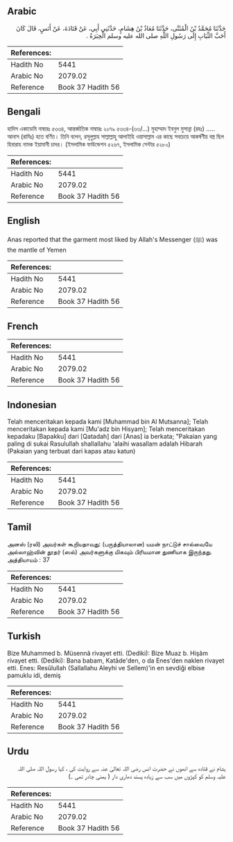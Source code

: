 ## Arabic


<div dir="rtl" lang="ar" style={{fontSize:'larger',backgroundColor:'#f8f9fa',padding:20}}>
حَدَّثَنَا مُحَمَّدُ بْنُ الْمُثَنَّى، حَدَّثَنَا مُعَاذُ بْنُ هِشَامٍ، حَدَّثَنِي أَبِي، عَنْ قَتَادَةَ، عَنْ أَنَسٍ، قَالَ كَانَ أَحَبَّ الثِّيَابِ إِلَى رَسُولِ اللَّهِ صلى الله عليه وسلم الْحِبَرَةُ ‏.‏
</div>
<div style={{backgroundColor:'#f8f9fa',padding:20, marginBottom: 10}}><table> <thead> <tr> <th>References:</th> <th></th> </tr> </thead> <tbody><tr><td>Hadith No</td><td>5441</td></tr><tr><td>Arabic No</td><td>2079.02</td></tr><tr><td>Reference</td><td>Book 37 Hadith 56</td></tr></tbody></table></div>

## Bengali


<div dir="ltr" lang="bn" style={{fontSize:'larger',backgroundColor:'#f8f9fa',padding:20}}>
হাদিস একাডেমি নাম্বারঃ ৫৩৩৪, আন্তর্জাতিক নাম্বারঃ ২০৭৯ ৫৩৩৪-(৩৩/...) মুহাম্মাদ ইবনুল মুসান্না (রহঃ) ..... আনাস (রাযিঃ) হতে বর্ণিত। তিনি বলেন, রসূলুল্লাহ সাল্লাল্লাহু আলাইহি ওয়াসাল্লাম এর কাছে সবচেয়ে আকর্ষণীয় বস্ত্র ছিল হিবারাহ নামক ইয়ামানী চাদর। (ইসলামিক ফাউন্ডেশন ৫২৬৭, ইসলামিক সেন্টার ৫২৮০)
</div>
<div style={{backgroundColor:'#f8f9fa',padding:20, marginBottom: 10}}><table> <thead> <tr> <th>References:</th> <th></th> </tr> </thead> <tbody><tr><td>Hadith No</td><td>5441</td></tr><tr><td>Arabic No</td><td>2079.02</td></tr><tr><td>Reference</td><td>Book 37 Hadith 56</td></tr></tbody></table></div>

## English


<div dir="ltr" lang="en" style={{fontSize:'larger',backgroundColor:'#f8f9fa',padding:20}}>
Anas reported that the garment most liked by Allah's Messenger (ﷺ) was the mantle of Yemen
</div>
<div style={{backgroundColor:'#f8f9fa',padding:20, marginBottom: 10}}><table> <thead> <tr> <th>References:</th> <th></th> </tr> </thead> <tbody><tr><td>Hadith No</td><td>5441</td></tr><tr><td>Arabic No</td><td>2079.02</td></tr><tr><td>Reference</td><td>Book 37 Hadith 56</td></tr></tbody></table></div>

## French


<div dir="ltr" lang="fr" style={{fontSize:'larger',backgroundColor:'#f8f9fa',padding:20}}>

</div>
<div style={{backgroundColor:'#f8f9fa',padding:20, marginBottom: 10}}><table> <thead> <tr> <th>References:</th> <th></th> </tr> </thead> <tbody><tr><td>Hadith No</td><td>5441</td></tr><tr><td>Arabic No</td><td>2079.02</td></tr><tr><td>Reference</td><td>Book 37 Hadith 56</td></tr></tbody></table></div>

## Indonesian


<div dir="ltr" lang="id" style={{fontSize:'larger',backgroundColor:'#f8f9fa',padding:20}}>
Telah menceritakan kepada kami [Muhammad bin Al Mutsanna]; Telah menceritakan kepada kami [Mu'adz bin Hisyam]; Telah menceritakan kepadaku [Bapakku] dari [Qatadah] dari [Anas] ia berkata; "Pakaian yang paling di sukai Rasulullah shallallahu 'alaihi wasallam adalah Hibarah (Pakaian yang terbuat dari kapas atau katun)
</div>
<div style={{backgroundColor:'#f8f9fa',padding:20, marginBottom: 10}}><table> <thead> <tr> <th>References:</th> <th></th> </tr> </thead> <tbody><tr><td>Hadith No</td><td>5441</td></tr><tr><td>Arabic No</td><td>2079.02</td></tr><tr><td>Reference</td><td>Book 37 Hadith 56</td></tr></tbody></table></div>

## Tamil


<div dir="ltr" lang="ta" style={{fontSize:'larger',backgroundColor:'#f8f9fa',padding:20}}>
அனஸ் (ரலி) அவர்கள் கூறியதாவது: (பருத்தியாலான) யமன் நாட்டுச் சால்வையே அல்லாஹ்வின் தூதர் (ஸல்) அவர்களுக்கு மிகவும் பிரியமான துணியாக இருந்தது. அத்தியாயம் : 37
</div>
<div style={{backgroundColor:'#f8f9fa',padding:20, marginBottom: 10}}><table> <thead> <tr> <th>References:</th> <th></th> </tr> </thead> <tbody><tr><td>Hadith No</td><td>5441</td></tr><tr><td>Arabic No</td><td>2079.02</td></tr><tr><td>Reference</td><td>Book 37 Hadith 56</td></tr></tbody></table></div>

## Turkish


<div dir="ltr" lang="tr" style={{fontSize:'larger',backgroundColor:'#f8f9fa',padding:20}}>
Bize Muhammed b. Müsennâ rivayet etti. (Dediki): Bize Muaz b. Hişâm rivayet etti. (Dediki): Bana babam, Katâde'den, o da Enes'den naklen rivayet etti. Enes: Resûlullah (Sallallahu Aleyhi ve Sellem)'in en sevdiği elbise pamuklu idi, demiş
</div>
<div style={{backgroundColor:'#f8f9fa',padding:20, marginBottom: 10}}><table> <thead> <tr> <th>References:</th> <th></th> </tr> </thead> <tbody><tr><td>Hadith No</td><td>5441</td></tr><tr><td>Arabic No</td><td>2079.02</td></tr><tr><td>Reference</td><td>Book 37 Hadith 56</td></tr></tbody></table></div>

## Urdu


<div dir="rtl" lang="ur" style={{fontSize:'larger',backgroundColor:'#f8f9fa',padding:20}}>
ہشام نے قتادہ سے انھوں نے حضرت انس رضی اللہ تعالیٰ عنہ سے روایت کی ، کہا رسول اللہ صلی اللہ علیہ وسلم کو کپڑوں میں سب سے زیادہ پسند دھاری دار ( یمنی چادر تھی ۔)
</div>
<div style={{backgroundColor:'#f8f9fa',padding:20, marginBottom: 10}}><table> <thead> <tr> <th>References:</th> <th></th> </tr> </thead> <tbody><tr><td>Hadith No</td><td>5441</td></tr><tr><td>Arabic No</td><td>2079.02</td></tr><tr><td>Reference</td><td>Book 37 Hadith 56</td></tr></tbody></table></div>